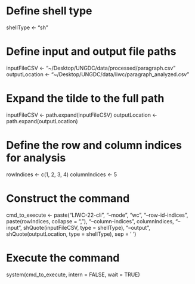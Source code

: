 

# Define shell type
shellType <- "sh"

# Define input and output file paths
inputFileCSV <- "~/Desktop/UNGDC/data/processed/paragraph.csv"
outputLocation <- "~/Desktop/UNGDC/data/liwc/paragraph_analyzed.csv"

# Expand the tilde to the full path
inputFileCSV <- path.expand(inputFileCSV)
outputLocation <- path.expand(outputLocation)

# Define the row and column indices for analysis
rowIndices <- c(1, 2, 3, 4)
columnIndices <- 5

# Construct the command
cmd_to_execute <- paste("LIWC-22-cli",
                        "--mode", "wc",
                        "--row-id-indices", paste(rowIndices, collapse = ","),
                        "--column-indices", columnIndices,
                        "--input", shQuote(inputFileCSV, type = shellType),
                        "--output", shQuote(outputLocation, type = shellType),
                        sep = ' ')

# Execute the command
system(cmd_to_execute, intern = FALSE, wait = TRUE)


